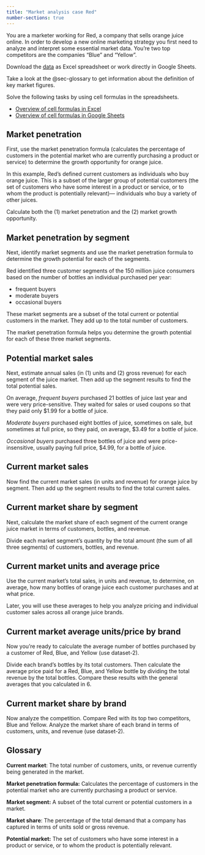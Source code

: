 ```yaml
---
title: "Market analysis case Red"
number-sections: true
---
```


You are a marketer working for Red, a company that sells orange juice online. In order to develop a new online marketing strategy you first need to analyze and interpret some essential market data. You’re two top competitors are the companies “Blue” and “Yellow”. 

Download the [data](https://docs.google.com/spreadsheets/d/1MlwDNgvhwJoQoh1_-HZsjKK5PW0ZdeQMKQ5GuQGP-94/edit?usp=sharing) as Excel spreadsheet or work directly in Google Sheets.

::: {.callout-note}
Take a look at the @sec-glossary to get information about the definition of key market figures.
:::


Solve the following tasks by using cell formulas in the spreadsheets. 

- [Overview of cell formulas in Excel](https://support.microsoft.com/en-au/office/overview-of-formulas-in-excel-ecfdc708-9162-49e8-b993-c311f47ca173)
- [Overview of cell formulas in Google Sheets](https://support.google.com/docs/table/25273?hl=en)




## Market penetration

First, use the market penetration formula (calculates the percentage of customers in the potential market who are currently purchasing a product or service) to determine the growth opportunity for orange juice. 

In this example, Red’s defined current customers as individuals who buy orange juice. This is a subset of the larger group of potential customers (the set of customers who have some interest in a product or service, or to whom the product is potentially relevant)— individuals who buy a variety of other juices. 

Calculate both the (1) market penetration and the (2) market growth opportunity.

## Market penetration by segment

Next, identify market segments and use the market penetration formula to determine the growth potential for each of the segments.

Red identified three customer segments of the 150 million juice consumers based on the number of bottles an individual purchased per year: 

- frequent buyers
- moderate buyers 
- occasional buyers 

These market segments are a subset of the total current or potential customers in the market. They add up to the total number of customers. 

The market penetration formula helps you determine the growth potential for each of these three market segments.

## Potential market sales

Next, estimate annual sales (in (1) units and (2) gross revenue) for each segment of the juice market. Then add up the segment results to find the total potential sales. 

On average, *frequent buyers* purchased 21 bottles of juice last year and were very price-sensitive. They waited for sales or used coupons so that they paid only $1.99 for a bottle of juice. 

*Moderate buyers* purchased eight bottles of juice, sometimes on sale, but sometimes at full price, so they paid, on average, $3.49 for a bottle of juice. 

*Occasional buyers* purchased three bottles of juice and were price-insensitive, usually paying full price, $4.99, for a bottle of juice.

## Current market sales

Now find the current market sales (in units and revenue) for orange juice by segment. Then add up the segment results to find the total current sales.

## Current market share by segment

Next, calculate the market share of each segment of the current orange juice market in terms of customers, bottles, and revenue.

Divide each market segment’s quantity by the total amount (the sum of all three segments) of customers, bottles, and revenue.

## Current market units and average price

Use the current market’s total sales, in units and revenue, to determine, on average, how many bottles of orange juice each customer purchases and at what price. 

Later, you will use these averages to help you analyze pricing and individual customer sales across all orange juice brands.


## Current market average units/price by brand

Now you’re ready to calculate the average number of bottles purchased by a customer of Red, Blue, and Yellow (use dataset-2). 

Divide each brand’s bottles by its total customers. Then calculate the average price paid for a Red, Blue, and Yellow bottle by dividing the total revenue by the total bottles. Compare these results with the general averages that you calculated in  6.

## Current market share by brand

Now analyze the competition. Compare Red with its top two competitors, Blue and Yellow. Analyze the market share of each brand in terms of customers, units, and revenue (use dataset-2).


## Glossary {#sec-glossary}

**Current market**: The total number of customers, units, or revenue currently being generated in the market.

**Market penetration formula:** Calculates the percentage of customers in the potential market who are currently purchasing a product or service.

**Market segment:** A subset of the total current or potential customers in a market.

**Market share**: The percentage of the total demand that a company has captured in terms of units sold or gross revenue.

**Potential market:** The set of customers who have some interest in a product or service, or to whom the product is potentially relevant.
